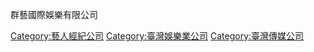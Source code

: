 [[Category:藝人經紀公司|Category:藝人經紀公司]]
群藝國際娛樂有限公司
[[Category:臺灣娛樂業公司|Category:臺灣娛樂業公司]]
[[Category:臺灣傳媒公司|Category:臺灣傳媒公司]]